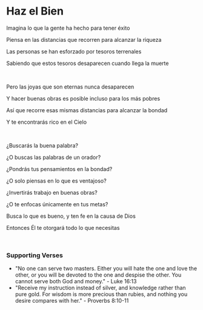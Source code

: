 # Haz el Bien

Imagina lo que la gente ha hecho para tener éxito

Piensa en las distancias que recorren para alcanzar la riqueza

Las personas se han esforzado por tesoros terrenales

Sabiendo que estos tesoros desaparecen cuando llega la muerte

<br />

Pero las joyas que son eternas nunca desaparecen

Y hacer buenas obras es posible incluso para los más pobres

Así que recorre esas mismas distancias para alcanzar la bondad

Y te encontrarás rico en el Cielo

<br />

¿Buscarás la buena palabra?

¿O buscas las palabras de un orador?

¿Pondrás tus pensamientos en la bondad?

¿O solo piensas en lo que es ventajoso?

¿Invertirás trabajo en buenas obras?

¿O te enfocas únicamente en tus metas?

Busca lo que es bueno, y ten fe en la causa de Dios

Entonces Él te otorgará todo lo que necesitas

<br />

### Supporting Verses

- "No one can serve two masters. Either you will hate the one and love the other, or you will be devoted to the one and despise the other. You cannot serve both God and money." - Luke 16:13
- "Receive my instruction instead of silver, and knowledge rather than pure gold. For wisdom is more precious than rubies, and nothing you desire compares with her." - Proverbs 8:10-11
